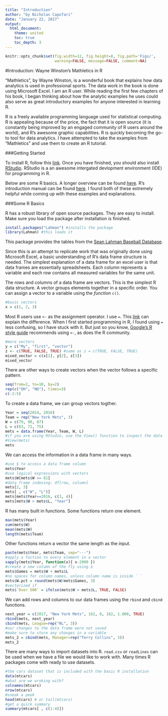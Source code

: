 ```yaml
---
title: "Introduction"
author: "by Nicholas Capofari"
date: "January 22, 2017"
output: 
  html_document:
    theme: united
    toc: true
    toc_depth: 3
---
```


```r
knitr::opts_chunk$set(fig.width=12, fig.height=8, fig.path='Figs/',
                      warning=FALSE, message=FALSE, comment=NA)
```

#Introduction: Wayne Winston's Mathletics in R

"Mathletics", by Wayne Winston, is a wonderful book that explains how data analytics is used in professional sports.  The data work in the book is done using Microsoft Excel.  I am an R user.  While reading the first few chapters of his book, I began thinking about how the analytic examples he uses could also serve as great introductory examples for anyone interested in learning R.

R is a freely available programming language used for statistical computing.  R is appealing because of the price, the fact that it is open source (it is constantly being improved by an engaged community of R users around the world), and R's awesome graphic capabilities.  R is quickly becoming the go-to tool for data analytics.  I have attempted to take the examples from "Mathletics" and use them to create an R tutorial.  

###Getting Started

To install R, follow this [link](https://ftp.ussg.iu.edu/CRAN/).  Once you have finished, you should also install [RStudio](https://www.rstudio.com/products/rstudio/download/).  RStudio is a an awesome intergated devlopment environment (IDE) for programming in R.

Below are some R basics.  A longer overview can be found [here](https://cran.r-project.org/doc/contrib/Torfs+Brauer-Short-R-Intro.pdf).  R's introduction manual can be found [here](https://cran.r-project.org/doc/manuals/r-release/R-intro.pdf).  I found both of these extremely helpful while coming up with these examples and explanations.

###Some R Basics

R has a robust library of open source packages.  They are easy to install.  Make sure you load the package after installation is finished.

```r
install.packages("Lahman") #installs the package
library(Lahman) #this loads it
```

This package provides the tables from the [Sean Lahman Baseball Database](http://www.seanlahman.com/baseball-archive/statistics/).  

Since this is an attempt to replicate work that was originally done using Microsoft Excel, a basic understanding of R's data frame structure is needed.  The simplest explanation of a data frame for an excel user is that data frames are essentially spreadsheets.  Each column represents a variable and each row contains all measured variables for the same unit.  

The rows and columns of a data frame are vectors.  This is the simplest R data structure.  A vector groups elements together in a specific order.  You can assign a vector to a variable using the *function* `c()`.

```r
#basic vectors
x = c(1, 2, 3)
```

Most R users use `<-` as the assignment operator.  I use `=`.  This [link](http://stackoverflow.com/questions/1741820/assignment-operators-in-r-and) can explain the difference.  When I first started programming in R, I found using `=` less confusing, so I have stuck with it.  But just so you know, [Google's R style guide](https://google.github.io/styleguide/Rguide.xml#assignment) recommends using `<-`, as does the R community.

```r
#more vectors
y = c("My", "first", "vector")
z <- c(TRUE, FALSE, TRUE) #same as z = c(TRUE, FALSE, TRUE)
mixed_vector = c(x[1], y[2], z[3])
mixed_vector
```

There are other ways to create vectors when the vector follows a specific pattern.

```r
seq(from=2, to=10, by=2)
rep(c("OH", "NO"), times=3)
c(-2:5)
```

To create a data frame, we can group vectors togther.

```r
Year = seq(2014, 2016)
Team = rep("New York Mets", 3)
W = c(79, 90, 87)
L = c(83, 72, 75)
mets = data.frame(Year, Team, W, L)
#if you are using RStudio, use the View() function to inspect the data frame
#View(mets)
mets
```

We can access the information in a data frame in many ways.

```r
#use $ to access a data frame column
mets$Year
#use logical expressions with vectors
mets$W[mets$W >= 81]
#data frame indexing: df[row, column]
mets[2, 3]
mets[ , c("W", "L")]
mets[mets$Year==2016, c(3, 4)]
mets[mets$W > mets$L, "Year"]
```

R has many built in functions.  Some functions return one element.

```r
max(mets$Year)
sum(mets$W)
mean(mets$W)
length(mets$Team)
```

Other functions return a vector the same length as the input.

```r
paste(mets$Year, mets$Team, sep="---")
#apply a fuction to every element in a vector
sapply(mets$Year, function(x){ x-2000 })
#create a new column of the fly using $
mets$Games = mets$W + mets$L
#no spaces for column names, unless column name is inside ` `
mets$W.pct = round(mets$W/mets$Games, 3)
#vectorized if 
mets$`Over 500` = ifelse(mets$W > mets$L, TRUE, FALSE)
```

We can add rows and columns to our data frames using the `rbind` and  `cbind` functions.

```r
next_year = c(2017, "New York Mets", 162, 0, 162, 1.000, TRUE)
rbind(mets, next_year)
cbind(mets, League=rep("NL", 3))
#our changes to the data frame were not saved 
#make sure to store any changes in a variable
mets_2 = cbind(mets, Manager=rep("Terry Collins", 3))
mets_2
```

There are many ways to import datasets into R.  `read.csv` or `readLines` can be used when we have a file we would like to work with.  Many times R packages come with ready to use datasets.

```r
#the cars dataset that is included with the basic R installation
data(mtcars)
#what are we wroking with?
colnames(mtcars)
nrow(mtcars)
#sneak a peek
head(mtcars) # or tail(mtcars)
#get a quick summary
summary(mtcars[ , c(1:4)])
```





